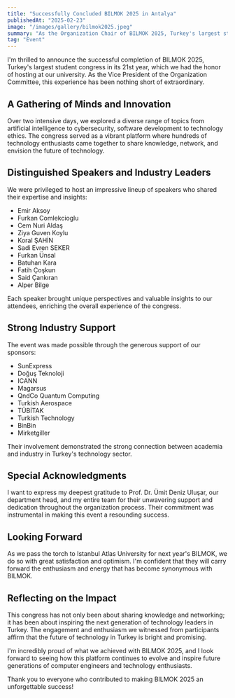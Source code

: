 ```yaml
---
title: "Successfully Concluded BILMOK 2025 in Antalya"
publishedAt: "2025-02-23"
image: "/images/gallery/bilmok2025.jpeg"
summary: "As the Organization Chair of BILMOK 2025, Turkey's largest student congress, I'm proud to share our remarkable success in bringing together hundreds of technology enthusiasts and industry leaders."
tag: "Event"
---
```


I'm thrilled to announce the successful completion of BILMOK 2025, Turkey's largest student congress in its 21st year, which we had the honor of hosting at our university. As the Vice President of the Organization Committee, this experience has been nothing short of extraordinary.

## A Gathering of Minds and Innovation

Over two intensive days, we explored a diverse range  of topics from artificial intelligence to cybersecurity, software development to technology ethics. The congress served as a vibrant platform where hundreds of technology enthusiasts came together to share knowledge, network, and envision the future of technology.

## Distinguished Speakers and Industry Leaders

We were privileged to host an impressive lineup of speakers who shared their expertise and insights:
- Emir Aksoy
- Furkan Comlekcioglu
- Cem Nuri Aldaş
- Ziya Guven Koylu
- Koral ŞAHİN
- Sadi Evren SEKER
- Furkan Ünsal
- Batuhan Kara
- Fatih Çoşkun
- Said Çankıran
- Alper Bilge

Each speaker brought unique perspectives and valuable insights to our attendees, enriching the overall experience of the congress.

## Strong Industry Support

The event was made possible through the generous support of our sponsors:
- SunExpress
- Doğuş Teknoloji
- ICANN
- Magarsus
- QndCo Quantum Computing
- Turkish Aerospace
- TÜBİTAK
- Turkish Technology
- BinBin
- Mirketgiller

Their involvement demonstrated the strong connection between academia and industry in Turkey's technology sector.

## Special Acknowledgments

I want to express my deepest gratitude to Prof. Dr. Ümit Deniz Uluşar, our department head, and my entire team for their unwavering support and dedication throughout the organization process. Their commitment was instrumental in making this event a resounding success.

## Looking Forward

As we pass the torch to Istanbul Atlas University for next year's BILMOK, we do so with great satisfaction and optimism. I'm confident that they will carry forward the enthusiasm and energy that has become synonymous with BILMOK.

## Reflecting on the Impact

This congress has not only been about sharing knowledge and networking; it has been about inspiring the next generation of technology leaders in Turkey. The engagement and enthusiasm we witnessed from participants affirm that the future of technology in Turkey is bright and promising.

I'm incredibly proud of what we achieved with BILMOK 2025, and I look forward to seeing how this platform continues to evolve and inspire future generations of computer engineers and technology enthusiasts.

Thank you to everyone who contributed to making BILMOK 2025 an unforgettable success!
